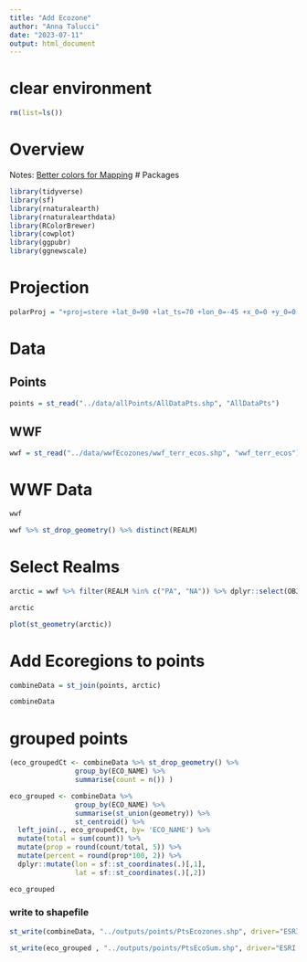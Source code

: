 ```yaml
---
title: "Add Ecozone"
author: "Anna Talucci"
date: "2023-07-11"
output: html_document
---
```


# clear environment
```r
rm(list=ls())
```


# Overview

Notes:
[Better colors for Mapping](https://www.esri.com/arcgis-blog/products/js-api-arcgis/mapping/better-colors-for-better-mapping/)
# Packages
```r
library(tidyverse)
library(sf)
library(rnaturalearth)
library(rnaturalearthdata)
library(RColorBrewer)
library(cowplot)
library(ggpubr)
library(ggnewscale)
```
# Projection
```r
polarProj = "+proj=stere +lat_0=90 +lat_ts=70 +lon_0=-45 +x_0=0 +y_0=0 +datum=WGS84 +units=m +no_defs +type=crs"
```

# Data

## Points

```r
points = st_read("../data/allPoints/AllDataPts.shp", "AllDataPts")
```

## WWF
```r
wwf = st_read("../data/wwfEcozones/wwf_terr_ecos.shp", "wwf_terr_ecos")
```


# WWF Data 
```r
wwf 
```
```r
wwf %>% st_drop_geometry() %>% distinct(REALM)
```


# Select Realms
```r
arctic = wwf %>% filter(REALM %in% c("PA", "NA")) %>% dplyr::select(OBJECTID, ECO_NAME, REALM, BIOME, ECO_NUM, ECO_ID, geometry)
```

```r
arctic
```
```r
plot(st_geometry(arctic))
```


# Add Ecoregions to points

```r
combineData = st_join(points, arctic) 
```

```r
combineData
```

# grouped points
```r
(eco_groupedCt <- combineData %>% st_drop_geometry() %>%
                group_by(ECO_NAME) %>%
                summarise(count = n()) )
```
```r
eco_grouped <- combineData %>%
                group_by(ECO_NAME) %>%
                summarise(st_union(geometry)) %>%
                st_centroid() %>%
  left_join(., eco_groupedCt, by= 'ECO_NAME') %>%
  mutate(total = sum(count)) %>%
  mutate(prop = round(count/total, 5)) %>%
  mutate(percent = round(prop*100, 2)) %>%
  dplyr::mutate(lon = sf::st_coordinates(.)[,1],
                lat = sf::st_coordinates(.)[,2])
```
```r
eco_grouped 

```

### write to shapefile
```r
st_write(combineData, "../outputs/points/PtsEcozones.shp", driver="ESRI Shapefile")
```

```r
st_write(eco_grouped , "../outputs/points/PtsEcoSum.shp", driver="ESRI Shapefile")
```